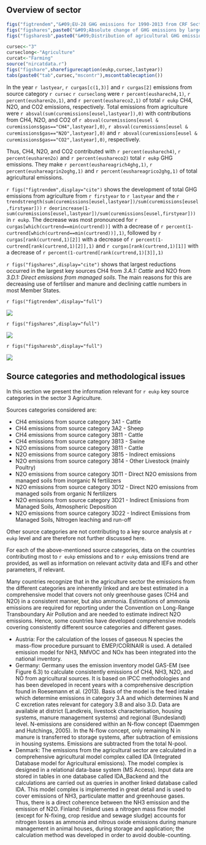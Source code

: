 ## Overview of sector
```r
figs("figtrendem","&#09;EU-28 GHG emissions for 1990-2013 from CRF Sector 3: 'Agriculture' in CO2 equivalents (Mt)")
figs("figshares",paste0("&#09;Absolute change of GHG emissions by large key source categories 1990-",lastyear," in CO2 equivalents (Mt) in CRF Sector 3: 'Agriculture'")
figs("figsharesb",paste0("&#09;Distribution of agricultural GHG emissions among the different source categories for the year ",lastyear))
```
```r
cursec<-"3"
curseclong<-"Agriculture"
curcat<-"Farming"
source("nircatdata.r")
figs("figshare",sharefigurecaption(eukp,cursec,lastyear))
tabs(paste0("tab",cursec,"mscontr"),msconttablecaption())
```

In the year `r lastyear`, `r curgas[c(1,3)]` and `r curgas[2]` emissions from source category `r cursec` `r curseclong` were `r percent(eusharech4,1)`, `r percent(eusharen2o,1)`, and `r percent(eushareco2,1)` of total `r eukp` CH4, N2O, and CO2 emissions, respectively. Total emissions from agriculture were `r absval(sum(curemissions[eusel,lastyear]),0)` with contributions from CH4, N2O, and CO2 of `r absval(curemissions[eusel & curemissions$gas=="CH4",lastyear],0)`, `r absval(curemissions[eusel & curemissions$gas=="N2O",lastyear],0)` and `r absval(curemissions[eusel & curemissions$gas=="CO2",lastyear],0)`, respectively.<br>

Thus, CH4, N2O, and CO2  contributed with `r percent(eusharech4)`,  `r percent(eusharen2o)` and `r percent(eushareco2)` total `r eukp` GHG emissions. They make `r percent(eushareagrich4ghg,1)`, `r percent(eushareagrin2oghg,1)` and `r percent(eushareagrico2ghg,1)` of total agricultural emissions.

`r figs("figtrendem",display="cite")` shows the development of total GHG emissions from agriculture from `r firstyear` to `r lastyear` and the `r trendstrength(sum(curemissions[eusel,lastyear])/sum(curemissions[eusel,firstyear]))` `r deorincrease(1-sum(curemissions[eusel,lastyear])/sum(curemissions[eusel,firstyear]))` in `r eukp`. The decrease was most pronounced for `r curgas[which(curtrend==min(curtrend))]` with a decrease of `r percent(1-curtrend[which(curtrend==min(curtrend))],1)`, followed by `r curgas[rank(curtrend,1)[2]]` with a decrease of `r percent(1-curtrend[rank(curtrend,1)[2]],1)` and `r curgas[rank(curtrend,1)[1]]` with a decrease of `r percent(1-curtrend[rank(curtrend,1)[3]],1)`

`r figs("figshares",display="cite")` shows that largest reductions occurred in the largest key sources CH4 from *3.A.1: Cattle* and N2O from *3.D.1: Direct emissions from managed soils*. The main reasons for this are decreasing use of fertiliser and manure and declining cattle numbers in most Member States.

`r figs("figtrendem",display="full")`

![](../2016/eureport/figs/Sector_3timeline.jpg)

`r figs("figshares",display="full")`

![](../2016/eureport/figs/Absolutechangeinsector3columns.jpg)

`r figs("figsharesb",display="full")`

![](../2016/eureport/figs/Shareoflargestkeycategorysources2014piechart.jpg)



## Source categories and methodological issues

In this section we present the information relevant for `r eukp` key source categories in the sector 3 Agriculture.

Sources categories considered are: 

* CH4 emissions from source category 3A1 - Cattle 
* CH4 emissions from source category 3A2 - Sheep 
* CH4 emissions from source category 3B11 - Cattle
* CH4 emissions from source category 3B13 - Swine
* N2O emissions from source category 3B11 - Cattle
* N2O emissions from source category 3B15 - Indirect emissions
* N2O emissions from source category 3B14 - Other Livestock (mainly Poultry)
* N2O emissions from source category 3D11 - Direct N2O emissions from managed soils from inorganic N fertilizers
* N2O emissions from source category 3D12 - Direct N2O emissions from managed soils from organic N fertilizers
* N2O emissions from source category 3D21 - Indirect Emissions from Managed Soils, Atmospheric Deposition
* N2O emissions from source category 3D22 - Indirect Emissions from Managed Soils, Nitrogen leaching and run-off

Other source categories are not contributing to a key source analysis at `r eukp` level and are therefore not further discussed here.

For each of the above-mentioned source categories, data on the countries contributing most to `r eukp` emissions and to `r eukp` emissions trend are provided, as well as information on relevant activity data and IEFs and other parameters, if relevant.


Many countries recognize that in the agriculture sector the emissions from the different categories are inherently linked and are best estimated in a comprehensive model that covers not only greenhouse gases (CH4 and N2O) in a consistent manner, but also ammonia. Estimations of ammonia emissions are required for reporting under the Convention on Long-Range Transboundary Air Pollution and are needed to estimate indirect N2O emissions. Hence, some countries have developed comprehensive models covering consistently different source categories and different gases.  

* Austria: For the calculation of the losses of gaseous N species the mass-flow procedure pursuant to EMEP/CORINAIR is used. A detailed emission model for NH3, NMVOC and NOx has been integrated into the national inventory.
* Germany: Germany uses the emission inventory model GAS-EM (see Figure 6.3) to calculate consistently emissions of CH4, NH3, N2O, and NO from agricultural sources. It is based on IPCC methodologies and has been developed in recent years with a comprehensive description found in Roesemann et al. (2013). Basis of the model is the feed intake which determine emissions in category 3.A and which determines N and C excretion rates relevant for category 3.B and also 3.D. Data are available at district (Landkreis, livestock characterisation, housing systems, manure management systems) and regional (Bundesland) level. N-emissions are considered within an N-flow concept (Daemmgen and Hutchings, 2005). In the N-flow concept, only remaining N in manure is transferred to storage systems, after subtraction of emissions in housing systems. Emissions are subtracted from the total N-pool.
* Denmark: The emissions from the agricultural sector are calculated in a comprehensive agricultural model complex called IDA (Integrated Database model for Agricultural emissions). The model complex is designed in a relational data-base system (MS Access). Input data are stored in tables in one database called IDA_Backend and the calculations are carried out as queries in another linked database called IDA. This model complex is implemented in great detail and is used to cover emissions of NH3, particulate matter and greenhouse gases. Thus, there is a direct coherence between the NH3 emission and the emission of N2O. 
Finland: Finland uses a nitrogen mass flow model (except for N-fixing, crop residue and sewage sludge) accounts for nitrogen losses as ammonia and nitrous oxide emissions during manure management in animal houses, during storage and application; the calculation method was developed in order to avoid double-counting.

 

